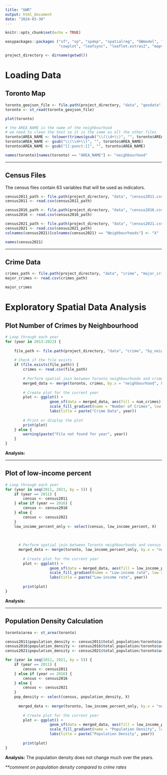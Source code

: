 ```yaml
---
title: "GWR"
output: html_document
date: "2024-03-30"
---
```


```r
knitr::opts_chunk$set(echo = TRUE)
```

```r
easypackages::packages ("sf", "sp", "spdep", "spatialreg", "GWmodel", "tmap", "mapview", "car", "RColorBrewer", 
                        "cowplot", "leafsync", "leaflet.extras2", "mapview", "tidyverse", "patchwork")
```

```r
project_directory <- dirname(getwd())
```

# Loading Data

## Toronto Map

```r
toronto_geojson_file <- file.path(project_directory, "data", "geodata", "neighbourhoods.geojson")
toronto <- st_read(toronto_geojson_file)
```

```r
plot(toronto)
```

```r
# the AREA_NAME is the name of the neighbourhood
# we need to clean the text so it is the same as all the other files
toronto$AREA_NAME <- tolower(trimws(gsub("\\(\\d+\\)", "", toronto$AREA_NAME)))
toronto$AREA_NAME <- gsub("\\(\\d+\\)", "", toronto$AREA_NAME)
toronto$AREA_NAME <- gsub("[[:punct:]]", "", toronto$AREA_NAME)

names(toronto)[names(toronto) == "AREA_NAME"] <- "neighbourhood"
```

------------------------------------------------------------------------

## Census Files

The census files contain 63 variables that will be used as indicators.

```r
census2011_path <- file.path(project_directory, "data", "census2011.csv")
census2011 <- read.csv(census2011_path)

census2016_path <- file.path(project_directory, "data", "census2016.csv")
census2016 <- read.csv(census2016_path)

census2021_path <- file.path(project_directory, "data", "census2021.csv")
census2021 <- read.csv(census2021_path)
colnames(census2021)[colnames(census2021) == "Neighbourhoods"] <- "X"
```

```r
names(census2021)
```

------------------------------------------------------------------------

## Crime Data

```r
crimes_path <- file.path(project_directory, "data", "crime", "major_crimes.csv")
major_crimes <- read.csv(crimes_path)
```

```r
major_crimes
```

# Exploratory Spatial Data Analysis

## Plot Number of Crimes by Neighbourhood

```r
# Loop through each year
for (year in 2013:2022) {
    
    file_path <- file.path(project_directory, "data", "crime", "by_neighbourhood", paste0(year, "crimes_per_neighbourhood.csv"))
   
    # Check if the file exists
    if (file.exists(file_path)) {
        crimes <- read.csv(file_path)
        
        # Perform spatial join between Toronto neighbourhoods and crime data
        merged_data <- merge(toronto, crimes, by.x = "neighbourhood", by.y = "NEIGHBOURHOOD_140", all.x = TRUE)
        
        # Create plot for the current year
        plot <- ggplot() + 
                    geom_sf(data = merged_data, aes(fill = num_crimes)) + 
                    scale_fill_gradient(name = "Number of Crimes", low = "lightblue", high = "darkred", limits= c(0, 2000)) +  
                    labs(title = paste("Crime Data", year))
        
        # Print or display the plot
        print(plot)
    } else {
        warning(paste("File not found for year", year))
    }
}
```

**Analysis:**

------------------------------------------------------------------------

## Plot of low-income percent

```r
# Loop through each year
for (year in seq(2011, 2021, by = 5)) {
    if (year == 2011) {
        census <- census2011
    } else if (year == 2016) {
        census <- census2016
    } else {
        census <- census2021
    }
    low_income_percent_only <- select(census, low_income_percent, X)
   
   
        
      # Perform spatial join between Toronto neighbourhoods and census data
      merged_data <- merge(toronto, low_income_percent_only, by.x = "neighbourhood", by.y = "X", all.x = TRUE)
        
        # Create plot for the current year
        plot <- ggplot() + 
                    geom_sf(data = merged_data, aes(fill = low_income_percent)) + 
                    scale_fill_gradient(name = "Low-income rate", low = "lightblue", high = "darkred", limits=c(0, 100)) +  
                    labs(title = paste("Low-income rate", year))
        
        print(plot)
}
```

**Analysis:**

------------------------------------------------------------------------

## Population Density Calculation

```r
toronto$area <- st_area(toronto)
```

```r
census2011$population_density <- census2011$total_population/toronto$area
census2016$population_density <- census2016$total_population/toronto$area
census2021$population_density <- census2021$total_population/toronto$area
```

```r
for (year in seq(2011, 2021, by = 5)) {
    if (year == 2011) {
        census <- census2011
    } else if (year == 2016) {
        census <- census2016
    } else {
        census <- census2021
    }
    pop_density <- select(census, population_density, X)
   
      merged_data <- merge(toronto, low_income_percent_only, by.x = "neighbourhood", by.y = "X", all.x = TRUE)
        
        # Create plot for the current year
        plot <- ggplot() + 
                    geom_sf(data = merged_data, aes(fill = low_income_percent)) + 
                    scale_fill_gradient(name = "Population Density", low = "lightblue", high = "darkred", limits=c(0, 100)) +  
                    labs(title = paste("Population Density", year))
        
        print(plot)
}
```

**Analysis:** The population density does not change much over the years.

*\*\*comment on population density compared to crime rates*
